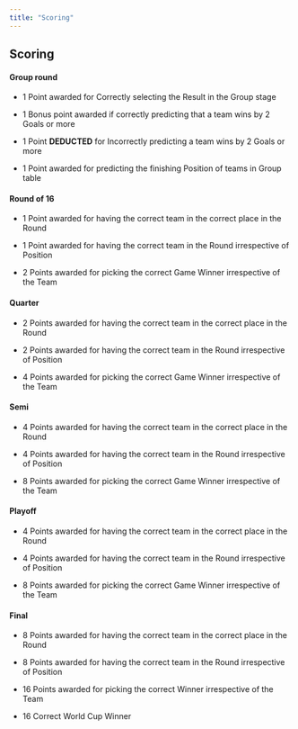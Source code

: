 ```yaml
---
title: "Scoring"
---
```


## Scoring

#### Group round

-   1 Point awarded for Correctly selecting the Result in the Group stage

-   1 Bonus point awarded if correctly predicting that a team wins by 2 Goals or more

-   1 Point **DEDUCTED** for Incorrectly predicting a team wins by 2 Goals or more

-   1 Point awarded for predicting the finishing Position of teams in Group table

#### Round of 16

-   1 Point awarded for having the correct team in the correct place in the Round

-   1 Point awarded for having the correct team in the Round irrespective of Position

-   2 Points awarded for picking the correct Game Winner irrespective of the Team

#### Quarter

-   2 Points awarded for having the correct team in the correct place in the Round

-   2 Points awarded for having the correct team in the Round irrespective of Position

-   4 Points awarded for picking the correct Game Winner irrespective of the Team

#### Semi

-   4 Points awarded for having the correct team in the correct place in the Round

-   4 Points awarded for having the correct team in the Round irrespective of Position

-   8 Points awarded for picking the correct Game Winner irrespective of the Team

#### Playoff

-   4 Points awarded for having the correct team in the correct place in the Round

-   4 Points awarded for having the correct team in the Round irrespective of Position

-   8 Points awarded for picking the correct Game Winner irrespective of the Team

#### Final

-   8 Points awarded for having the correct team in the correct place in the Round

-   8 Points awarded for having the correct team in the Round irrespective of Position

-   16 Points awarded for picking the correct Winner irrespective of the Team

-   16 Correct World Cup Winner




